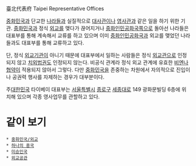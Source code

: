 臺北代表府
Taipei Representative Offices

[[중화민국]]과 단교한 [[나라]]들과 실질적으로 [[대사관]]이나 [[영사관]]과 같은 일을 하기 위한 기관. [[중화민국]]과 정식 [[외교]]를 맺다가 끊어지거나 [[중화인민공화국]]쪽으로 돌아선 나라들은 대표부를 통해 계속해서 교류를 하고 있으며 이미 [[중화인민공화국]]과 외교를 맺었던 나라들과도 대표부를 통해 교류하고 있다.

단, 정식 [[외교]]기관이 아니기 때문에 대표부에서 일하는 사람들은 정식 [[외교관]]으로 인정되지 않고 [[치외법권]]도 인정되지 않는다. 비공식 관계라 정식 외교 관계에 유효한 [[비엔나 협약]]이 적용되지 않아서 그렇다. 다만 [[중화민국]]을 존중하는 차원에서 자의적으로 진입이나 공권력 행사를 자제하는 경우가 대부분이다.

주[[대한민국]] 타이베이 대표부는 [[서울특별시]] [[종로구]] [[세종대로]] 149 광화문빌딩 6층에 위치해 있으며 각종 영사업무를 관할하고 있다.

= 같이 보기 =
 * [[중화민국/외교]]
 * [[하나의 중국]]
 * [[미승인국]]
 * [[외교공관]]
